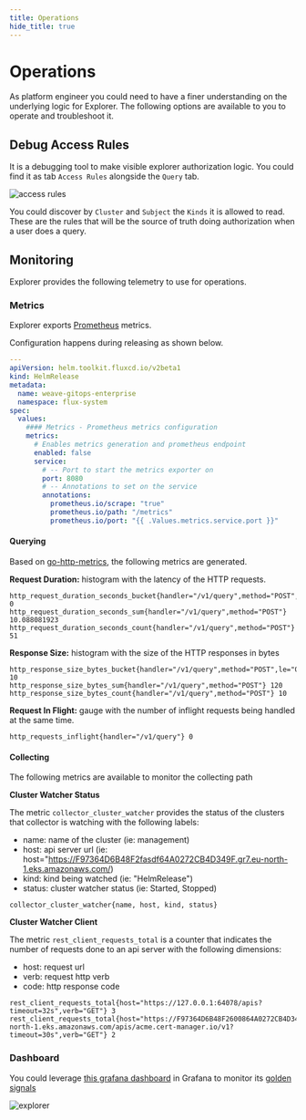 ```yaml
---
title: Operations
hide_title: true
---
```



# Operations <TierLabel tiers="Enterprise" />

<AlphaWarning/>

As platform engineer you could need to have a finer understanding on the underlying logic for Explorer. The following
options are available to you to operate and troubleshoot it.

## Debug Access Rules

It is a debugging tool to make visible explorer authorization logic. You could find it as tab `Access Rules`  alongside
the `Query` tab.

![access rules](imgs/debug-access-rules.png)

You could discover by `Cluster` and `Subject` the `Kinds` it is allowed to read. These are the rules that
will be the source of truth doing authorization when a user does a query.


## Monitoring

Explorer provides the following telemetry to use for operations.

### Metrics

Explorer exports [Prometheus](https://prometheus.io/) metrics.

Configuration happens during releasing as shown below.

```yaml
---
apiVersion: helm.toolkit.fluxcd.io/v2beta1
kind: HelmRelease
metadata:
  name: weave-gitops-enterprise
  namespace: flux-system
spec:
  values:
    #### Metrics - Prometheus metrics configuration
    metrics:
      # Enables metrics generation and prometheus endpoint
      enabled: false
      service:
        # -- Port to start the metrics exporter on
        port: 8080
        # -- Annotations to set on the service
        annotations:
          prometheus.io/scrape: "true"
          prometheus.io/path: "/metrics"
          prometheus.io/port: "{{ .Values.metrics.service.port }}"
```

#### Querying

Based on [go-http-metrics](https://github.com/slok/go-http-metrics/blob/master/metrics/prometheus/prometheus.go), the following
metrics are generated.

**Request Duration:** histogram with the latency of the HTTP requests.

```
http_request_duration_seconds_bucket{handler="/v1/query",method="POST",le="0.05"} 0
http_request_duration_seconds_sum{handler="/v1/query",method="POST"} 10.088081923
http_request_duration_seconds_count{handler="/v1/query",method="POST"} 51
```

**Response Size:** histogram with the size of the HTTP responses in bytes

```
http_response_size_bytes_bucket{handler="/v1/query",method="POST",le="0.05"} 10
http_response_size_bytes_sum{handler="/v1/query",method="POST"} 120
http_response_size_bytes_count{handler="/v1/query",method="POST"} 10
```

**Request In Flight:** gauge with the number of inflight requests being handled at the same time.

```
http_requests_inflight{handler="/v1/query"} 0
```

#### Collecting

The following metrics are available to monitor the collecting path

**Cluster Watcher Status**

The metric `collector_cluster_watcher` provides the status of the clusters that collector is watching with the following
labels:
- name: name of the cluster (ie: management)
- host: api server url  (ie: host="https://F97364D6B48F2fasdf64A0272CB4D349F.gr7.eu-north-1.eks.amazonaws.com/)
- kind: kind being watched (ie: "HelmRelease")
- status: cluster watcher status (ie: Started, Stopped)

```
collector_cluster_watcher{name, host, kind, status}
```

**Cluster Watcher Client**

The metric `rest_client_requests_total` is a counter that indicates the number of requests done to an api server with the
following dimensions:
- host: request url
- verb: request http verb
- code: http response code

```
rest_client_requests_total{host="https://127.0.0.1:64078/apis?timeout=32s",verb="GET"} 3
rest_client_requests_total{host="https://F97364D6B48F2600864A0272CB4D349F.gr7.eu-north-1.eks.amazonaws.com/apis/acme.cert-manager.io/v1?timeout=30s",verb="GET"} 2
```

### Dashboard

You could leverage [this grafana dashboard](./resources/dashboard.json) in Grafana to monitor its [golden signals](https://sre.google/sre-book/monitoring-distributed-systems/#xref_monitoring_golden-signals)

![explorer](imgs/explorer-query-metrics.png)
